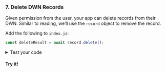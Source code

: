 <section class="docs-section">

### 7. Delete DWN Records

Given permission from the user, your app can delete records from their DWN. Similar to reading, we’ll use the `record` object to remove the record.

Add the following to `index.js`:
```js
const deleteResult = await record.delete();
```

<details>
<summary>Test your code</summary>
<p>
To see the status of the delete transaction, add the following to <code>index.js</code>:

```js
console.log('Delete result: ', deleteResult.status);
```

The output will resemble:

```js
Delete result: { code: 202, detail: 'Accepted' },
```

</p>
</details>

#### Try it!

</section>
